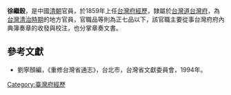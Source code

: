 '''徐繼穀'''，是中國[[清朝|清朝]]官員，於1859年上任[[台灣府經歷|台灣府經歷]]，隸屬於[[台灣道|台灣道]][[台灣府|台灣府]]，為[[台灣清治時期|台灣清治時期]]的地方官員，官職品等則為正七品以下，該官職主要從事台灣府府內典簿奏章的收發與校注，也分掌章奏文書。

==參考文獻==
*劉寧顏編，《重修台灣省通志》，台北市，台灣省文獻委員會，1994年。
{{start box}}
{{s-before|[[張德琇|張德琇]]}}
{{s-title|[[台灣府經歷|台灣府經歷]]|1859年上任}}
{{s-after|[[王沖汶|王沖汶]]}}
{{end box}}
{{清朝人物小作品}}

[[Category:臺灣府經歷|Category:臺灣府經歷]]